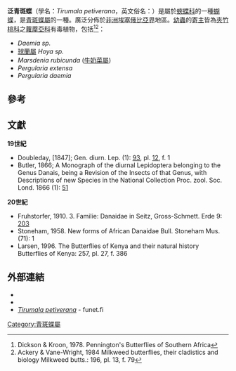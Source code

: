 {{NoteTA|G1=Butterfly}}
{{Speciesbox
| name = 泛青斑蝶
| image = African blue tiger (Tirumala petiverana) underside.jpg
| image_width = 300px
| image_caption = 合翅形態（加納[[夸布勒縣|夸布勒縣]]）
| image2 = African blue tiger (Tirumala petiverana).jpg
| image2_width = 300px
| image2_caption = 展翅形態（加納夸布勒縣）
| status = NE
| status_system = iucn3.1
| status_ref = 
| genus = Tirumala
| species = petiverana
| authority = (Doubleday, [1847])
| range_map = 
| range_map_width = 300px
| range_map_caption = 
| subdivision_ranks = 亞種
| subdivision = 共有4個亞種，詳閱正文
| synonyms =
* ''Danais limniace var. petiverana''<br><small>Doubleday, [1847]</small>
* ''Danais leonora'' <small>Butler, 1866</small>
* ''Danaida phrynichus'' <small>(Fruhstorfer, 1910)</small>
* ''Danaus septentrionides'' <small>(Stoneham, 1958)</small>
* ''Danaus petiverana''
}}

'''泛青斑蝶'''（學名：''Tirumala petiverana''，英文俗名：{{lang|en|African Blue Tiger}}）是屬於[[蛺蝶科|蛺蝶科]]的一種[[蝴蝶|蝴蝶]]，是[[青斑蝶屬|青斑蝶屬]]的一種。廣泛分佈於[[非洲|非洲]][[埃塞俄比亞界|埃塞俄比亞界]]地區。[[幼蟲|幼蟲]]的[[寄主|寄主]]皆為[[夾竹桃科|夾竹桃科]]之[[蘿藦亞科|蘿藦亞科]]有毒植物，包括<ref>Dickson & Kroon, 1978. Pennington's Butterflies of Southern Africa</ref><ref>Ackery & Vane-Wright, 1984 Milkweed butterflies, their cladistics and biology Milkweed butts.: 196, pl. 13, f. 79</ref>：
* ''Daemia sp.''
* [[球蘭屬|球蘭屬]] ''Hoya sp.''
* ''Marsdenia rubicunda'' ([[牛奶菜屬|牛奶菜屬]])
* ''Pergularia extensa''
* ''Pergularia daemia''

== 參考 ==
{{reflist}}

== 文獻 ==
'''19世紀'''
* Doubleday, [1847]; Gen. diurn. Lep. (1): [https://archive.org/stream/generaofdiurnall14650doub#page/93/mode/1up 93], pl. [https://archive.org/stream/generaofdiurnall14650doub#page/n296/mode/1up 12], f. 1
* Butler, 1866; A Monograph of the diurnal Lepidoptera belonging to the Genus Danais, being a Revision of the Insects of that Genus, with Descriptions of new Species in the National Collection Proc. zool. Soc. Lond. 1866 (1): [https://archive.org/stream/proceedingsofgen66zool#page/51/mode/1up 51]
'''20世紀'''
* Fruhstorfer, 1910. 3. Familie: Danaidae in Seitz, Gross-Schmett. Erde 9: [https://archive.org/stream/diegrossschmette9176seit#page/203/mode/1up 203]
* Stoneham, 1958. New forms of African Danaidae Bull. Stoneham Mus. (71): 1
* Larsen, 1996. The Butterflies of Kenya and their natural history Butterflies of Kenya: 257, pl. 27, f. 386

== 外部連結 ==
* {{Commonscat-inline|Tirumala petiverana}}
* {{Wikispecies-inline|Tirumala petiverana}}
* [https://www.nic.funet.fi/pub/sci/bio/life/insecta/lepidoptera/ditrysia/papilionoidea/nymphalidae/danainae/tirumala/#petiverana ''Tirumala petiverana''] {{Wayback|url=https://www.nic.funet.fi/pub/sci/bio/life/insecta/lepidoptera/ditrysia/papilionoidea/nymphalidae/danainae/tirumala/#petiverana |date=20200712050230 }} - funet.fi {{en}}
{{Taxonbar|from=Q1317395}}
[[Category:青斑蝶屬|Category:青斑蝶屬]]